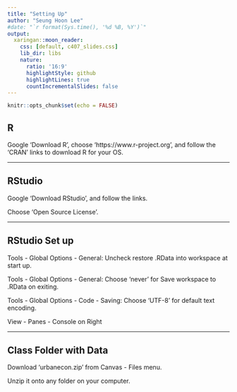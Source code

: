 ```yaml
---
title: "Setting Up"
author: "Seung Hoon Lee"
#date: "`r format(Sys.time(), '%d %B, %Y')`"
output:
  xaringan::moon_reader:
    css: [default, c407_slides.css]
    lib_dir: libs
    nature:
      ratio: '16:9'
      highlightStyle: github
      highlightLines: true
      countIncrementalSlides: false
---
```


```r
knitr::opts_chunk$set(echo = FALSE)
```

## R

Google 'Download R', choose 'https://www.r-project.org', and follow the 'CRAN' links to download R for your OS.

---

## RStudio

Google 'Download RStudio', and follow the links.

Choose 'Open Source License'.

---

## RStudio Set up

Tools - Global Options - General: Uncheck restore .RData into workspace at start up.

Tools - Global Options - General: Choose 'never' for Save workspace to .RData on exiting.

Tools - Global Options - Code - Saving: Choose 'UTF-8' for default text encoding.

View - Panes - Console on Right

---

## Class Folder with Data

Download 'urbanecon.zip' from Canvas - Files menu.

Unzip it onto any folder on your computer.





